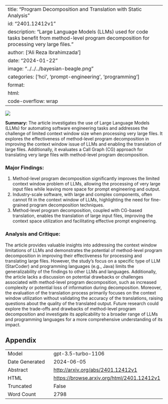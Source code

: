 
---
title: "Program Decomposition and Translation with Static Analysis"
id: "2401.12412v1"
description: "Large Language Models (LLMs) used for code tasks benefit from method-level program decomposition for processing very large files."
author: ['Ali Reza Ibrahimzada']
date: "2024-01-22"
image: "../../../bayesian-beagle.png"
categories: ['hci', 'prompt-engineering', 'programming']
format:
  html:
    code-overflow: wrap
---

![](../../../bayesian-beagle.png)

**Summary:**
The article investigates the use of Large Language Models (LLMs) for automating software engineering tasks and addresses the challenge of limited context window size when processing very large files. It explores the effectiveness of method-level program decomposition in improving the context window issue of LLMs and enabling the translation of large files. Additionally, it evaluates a Call Graph (CG) approach for translating very large files with method-level program decomposition.

### Major Findings:
1. Method-level program decomposition significantly improves the limited context window problem of LLMs, allowing the processing of very large input files while leaving more space for prompt engineering and output.
2. Industry-scale software, with large and complex components, often cannot fit in the context window of LLMs, highlighting the need for fine-grained program decomposition techniques.
3. Method-level program decomposition, coupled with CG-based translation, enables the translation of large input files, improving the context space utilization and facilitating effective prompt engineering.

### Analysis and Critique:
The article provides valuable insights into addressing the context window limitations of LLMs and demonstrates the potential of method-level program decomposition in improving their effectiveness for processing and translating large files. However, the study's focus on a specific type of LLM (StarCoder) and programming languages (e.g., Java) limits the generalizability of the findings to other LLMs and languages. Additionally, the article lacks a discussion on potential drawbacks or challenges associated with method-level program decomposition, such as increased complexity or potential loss of information during decomposition. Moreover, the evaluation of the translation process primarily focuses on the context window utilization without validating the accuracy of the translations, raising questions about the quality of the translated output. Future research could explore the trade-offs and drawbacks of method-level program decomposition and investigate its applicability to a broader range of LLMs and programming languages for a more comprehensive understanding of its impact.

## Appendix

|          |          |
|----------|----------|
| Model     | gpt-3.5-turbo-1106       |
| Date Generated     | 2024-06-05       |
| Abstract | [http://arxiv.org/abs/2401.12412v1](http://arxiv.org/abs/2401.12412v1)        |
| HTML     | [https://browse.arxiv.org/html/2401.12412v1](https://browse.arxiv.org/html/2401.12412v1)       |
| Truncated       | False       |
| Word Count       | 2798       |